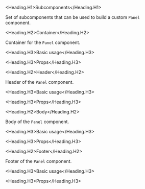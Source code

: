 

<Meta title="Components/Core/Layout/Panel/Subcomponents/Docs" />

<Heading.H1>Subcomponents</Heading.H1>

Set of subcomponents that can be used to build a custom `Panel` component.

<Heading.H2>Container</Heading.H2>

Container for the `Panel` component.

<Heading.H3>Basic usage</Heading.H3>

<Canvas of={ContainerStories.Container} />

<Heading.H3>Props</Heading.H3>

<ArgTypes of={ContainerStories} />

<Heading.H2>Header</Heading.H2>

Header of the `Panel` component.

<Heading.H3>Basic usage</Heading.H3>

<Canvas of={HeaderStories.Header} />

<Heading.H3>Props</Heading.H3>

<ArgTypes of={HeaderStories} />

<Heading.H2>Body</Heading.H2>

Body of the `Panel` component.

<Heading.H3>Basic usage</Heading.H3>

<Canvas of={BodyStories.Body} />

<Heading.H3>Props</Heading.H3>

<ArgTypes of={BodyStories} />

<Heading.H2>Footer</Heading.H2>

Footer of the `Panel` component.

<Heading.H3>Basic usage</Heading.H3>

<Canvas of={FooterStories.Footer} />

<Heading.H3>Props</Heading.H3>

<ArgTypes of={FooterStories} />
